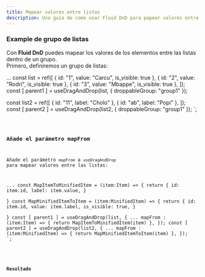 ```yaml
---
title: Mapear valores entre listas
description: Una guía de como usar Fluid DnD para papear valores entre listas dentro de un grupo.
---
```


### Example de grupo de listas

Con **Fluid DnD** puedes mapear los valores de los elementos entre las listas dentro de un grupo.\
Primero, definiremos un grupo de listas:

...
const list = ref([
  { id: "1", value: "Carcu", is_visible: true },
  { id: "2", value: "Rodri", is_visible: true },
  { id: "3", value: "Mbappe", is_visible: true },
]);
const [ parent1 ] = useDragAndDrop<Item>(list, {
  droppableGroup: "group1"
});

const list2 = ref([
  { id: "11", label: "Cholo" },
  { id: "ab", label: "Popi" },
]);
const [ parent2 ] = useDragAndDrop<MinifiedItem>(list2, { 
  droppableGroup: "group1"
});
</script>`;


<Code code={listOfNumbers} lang="svelte"/>

### Añade el parámetro mapFrom

Añade el parámetro `mapFrom` a `useDragAndDrop` para mapear valores entre las listas:

...
const MapItemToMinifiedItem = (item:Item) => {
  return {
      id: item.id,
      label: item.value,
    }  
}
const MapMinifiedItemToItem = (item:MinifiedItem) => {
  return {
      id: item.id,
      value: item.label,
      is_visible: true,
  }  
}
const [ parent1 ] = useDragAndDrop<Item>(list, {
  ...
  mapFrom : (item:Item) => {
    return MapItemToMinifiedItem(item)
  },
});
const [ parent2 ] = useDragAndDrop<MinifiedItem>(list2, { 
  ...
  mapFrom : (item:MinifiedItem) => {
    return MapMinifiedItemToItem(item)
  },
});
</script>`;


<Code code={mapCondig} lang="svelte" mark={highlightsMapCondig} />


### Resultado

<div class="p-8 bg-[var(--sl-color-gray-6)]">
  <MapValuesGroup client:load  />
</div>
